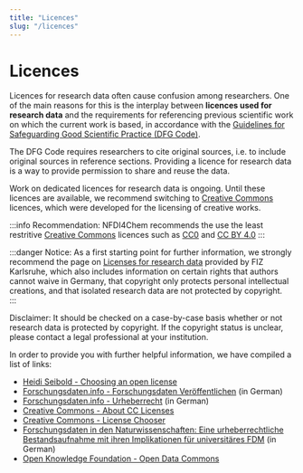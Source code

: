 ```yaml
---
title: "Licences"
slug: "/licences"
---
```



# Licences

Licences for research data often cause confusion among researchers. One of the main reasons for this is the interplay between **licences used for research data** and the requirements for referencing previous scientific work on which the current work is based, in accordance with the [Guidelines for Safeguarding Good Scientific Practice (DFG Code)](https://wissenschaftliche-integritaet.de/en/code-of-conduct/). 

The DFG Code requires researchers to cite original sources, i.e. to include original sources in reference sections. Providing a licence for research data is a way to provide permission to share and reuse the data.

Work on dedicated licences for research data is ongoing. Until these licences are available, we recommend switching to [Creative Commons]((https://creativecommons.org/)) licences, which were developed for the licensing of creative works.

:::info Recommendation:
NFDI4Chem recommends the use the least restritive [Creative Commons](https://creativecommons.org/) licences such as [CC0](https://creativecommons.org/public-domain/cc0/) and [CC BY 4.0](https://creativecommons.org/licenses/by/4.0/deed.en) 
:::

:::danger Notice:
As a first starting point for further information, we strongly recommend the page on [Licenses for research data](https://radar.products.fiz-karlsruhe.de/en/radarfeatures/lizenzen-fuer-forschungsdaten) provided by FIZ Karlsruhe, which also includes information on certain rights that authors cannot waive in Germany, that copyright only protects personal intellectual creations, and that isolated research data are not protected by copyright.  
:::

Disclaimer: It should be checked on a case-by-case basis whether or not research data is protected by copyright. If the copyright status is unclear, please contact a legal professional at your institution.

In order to provide you with further helpful information, we have compiled a list of links:

- [Heidi Seibold - Choosing an open license](https://heidiseibold.ck.page/posts/choosing-an-open-license)
- [Forschungsdaten.info - Forschungsdaten Veröffentlichen](https://forschungsdaten.info/themen/rechte-und-pflichten/forschungsdaten-veroeffentlichen/) (in German)
- [Forschungsdaten.info - Urheberrecht](https://forschungsdaten.info/themen/rechte-und-pflichten/urheberrecht/) (in German)
- [Creative Commons - About CC Licenses](https://creativecommons.org/share-your-work/cclicenses/) 
- [Creative Commons - License Chooser](https://creativecommons.org/choose/)
- [Forschungsdaten in den Naturwissenschaften: Eine urheberrechtliche Bestandsaufnahme mit ihren Implikationen für universitäres FDM](https://doi.org/10.11588/heibooks.979.c13728) (in German)
- [Open Knowledge Foundation - Open Data Commons](https://opendatacommons.org/licenses/odbl/)
